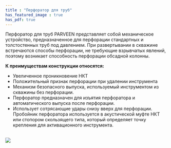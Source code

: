 ```yaml
---
title : "Перфоратор для труб"
has_featured_image : true
has_pdf: true
---
```


Перфоратор для труб PARVEEN представляет собой механическое устройство, предназначенное для перфорации стандартных и толстостенных труб под давлением. При развертывании в скважине встречаются способы перфорации, не требующие взрывчатых явлений, поэтому возникает способность перфорации обсадной колонны.

**К преимуществам конструкции относятся:**

*  Увеличенное проникновение НКТ
*  Положительный признак перфорации при удалении инструмента
*  Механизм безопасного выпуска, используемый инструментом из скважины без перфорации.
*  Перфоратор предназначен для изъятия перфоратора и автоматического выпуска после перфорации.
*  Использует сотрясающие удары снизу вверх для перфорации. Пробойник перфоратора используется в акустической муфте НКТ или стопором скользящего типа, который определяет точку крепления для активационного инструмента.

<br />
<Image src={image} />